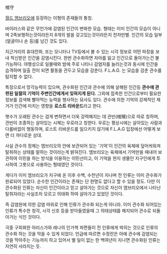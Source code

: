 棺守

[[월드 엠브리오]]에 등장하는 이형의 존재들의 통칭.

바이러스와 같은 무언가에 감염된 인간이 변화한 모습. 형태는 이미 인간의 모습이 아니며 2족보행하는것이라든지 8개의 발을 갖고있는것이라든지 천차만별. 인간의 모습 일부(얼굴이나 손 등)를 남긴 것도 있다.

지근거리의 휴대전화, 또는 모니터나 TV등에서 볼 수 있는 시각 정보로 어떤 파장을 보내 착신받은 인간을 감염시킨다. 한번 관수화하면 자아를 잃고 인간으로 돌아가는건 불가능하다. 야행성으로 일몰때와 밤에 주로 나타나 감염자를 늘리는것과 동시에 인간을 습격하며 일출 전이 되면 활동을 관두고 모습을 감춘다. F.L.A.G. 는 모습을 감춘 관수를 탐지할 수 없다.

특징으로서 망각능력이 있으며, 관수화된 인간과 관수에 의해 살해된 인간등 '''관수에 관련된 일절의 기억이 주변인간에게서 잊혀지게 된다.''' 그외에 접촉한 인간으로부터 필요한 정보를 검색해 빨아먹는 능력을 행사하는 묘사도 있다. 관수에 의한 기억의 강제적인 제거가 인간에 미치는 영향을 '''로스트 리바운드'''라고 한다.

햇수가 오래된 관수는 검게 변하면서 더욱 강력해지는 데 관빈(棺殯)으로 따로 칭하며, 관빈이 조종하는 살아있는 시체는 우로라고 칭한다. 우로는 평상시에는 살아있는 사람과 다를바없이 행동하며, 로스트 리바운드를 일으키지 않기에 F.L.A.G 입장에선 어떻게 보면 더 까다로운 상대.

사실 관수의 정체는 엠브리오의 안에 보관되어 있는 '기억'이 인간의 육체에 덮어씌워져 탈취하는 상태를 말하는 것이라는게 밝혀진다. 엠브리오는 육체에서 기억만을 때내어 보관하여 이민을 하는 방식을 이용하는 이민선이고, 이 기억을 현지 생물인 지구인에게 투사하여 그릇으로 사용하는 형태였던 것이다.

게다가 이미 엠브리오가 지구에 온 이후 수백, 수천년이 지나며 전 인류는 이미 관수화가 완료되어 있었다. 순수한 인간이라는 존재는 단 한명도 없다고 할 수 있을 정도. 다만 이 관수화된 인류는 자신이 인간이라고 믿고 살아가는 것으로 자신이 엠브리오에서 나타난 탈취자라는 사실조차 모르고 의태화 하여 살아가고 있었던 것이다. 

즉 감염원에 의한 감염 따위로 인해 인류가 관수화 되는게 아니라. 이미 관수화 되어있는 인류가 특수한 청각, 시각 신호 등을 받아들였을때 그 의태상태를 해지되어 관수로 되돌아가는 식인 것이다.

극중 구희화한 아리스가와 레나의 인가핵 파편들이 전 인류에게 박히는 것으로 인류의 관수화 하는 것을 막을 수 있게 되었다. 언급에 따르면 수정란은 아예 관수에 감염되는 것을 막아주는 기능까지 하고 있어서 별 일이 없는 한 백여년이 지나면 관수화된 인류는 자연히 사라지는 듯. 
